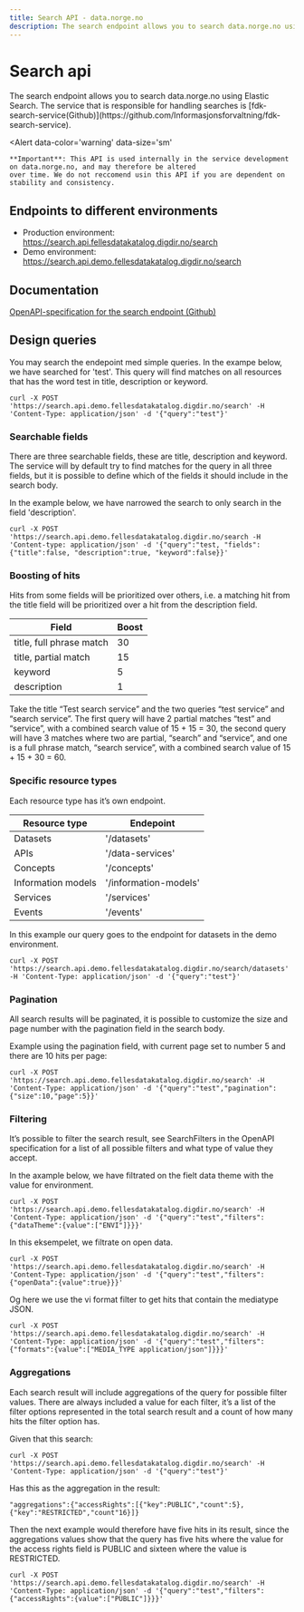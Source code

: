```yaml
---
title: Search API - data.norge.no
description: The search endpoint allows you to search data.norge.no using Elastic Search.
---
```


# Search api

<Ingress>
    The search endpoint allows you to search data.norge.no using Elastic Search. The service that is responsible for
    handling searches is [fdk-search-service(Github)](https://github.com/Informasjonsforvaltning/fdk-search-service).
</Ingress>

<Alert
    data-color='warning'
    data-size='sm'
>
    **Important**: This API is used internally in the service development on data.norge.no, and may therefore be altered
    over time. We do not reccomend usin this API if you are dependent on stability and consistency.
</Alert>

## Endpoints to different environments

- Production environment: https://search.api.fellesdatakatalog.digdir.no/search
- Demo environment: https://search.api.demo.fellesdatakatalog.digdir.no/search

## Documentation

[OpenAPI-specification for the search endpoint (Github)](https://search.api.fellesdatakatalog.digdir.no/swagger-ui/index.html)

## Design queries

You may search the endepoint med simple queries. In the exampe below, we have searched for 'test'. This query will find matches on all resources that has the word test in title, description or keyword.

```Shell
curl -X POST 'https://search.api.demo.fellesdatakatalog.digdir.no/search' -H 'Content-Type: application/json' -d '{"query":"test"}'
```

### Searchable fields

There are three searchable fields, these are title, description and keyword.
The service will by default try to find matches for the query in all three fields, but it is possible to define which of the fields it should include in the search body.

In the example below, we have narrowed the search to only search in the field 'description'.

```Shell
curl -X POST 'https://search.api.demo.fellesdatakatalog.digdir.no/search -H 'Content-type: application/json' -d '{"query":"test, "fields": {"title":false, "description":true, "keyword":false}}'
```

### Boosting of hits

Hits from some fields will be prioritized over others, i.e. a matching hit from the title field will be prioritized over a hit from the description field.

| Field                    | Boost |
| ------------------------ | ----- |
| title, full phrase match | 30    |
| title, partial match     | 15    |
| keyword                  | 5     |
| description              | 1     |

Take the title “Test search service” and the two queries “test service” and “search service”. The first query will have 2 partial matches “test” and “service”, with a combined search value of 15 + 15 = 30,
the second query will have 3 matches where two are partial, “search” and “service”, and one is a full phrase match, “search service”, with a combined search value of 15 + 15 + 30 = 60.

### Specific resource types

Each resource type has it’s own endpoint.

| Resource type      | Endepoint             |
| ------------------ | --------------------- |
| Datasets           | '/datasets'           |
| APIs               | '/data-services'      |
| Concepts           | '/concepts'           |
| Information models | '/information-models' |
| Services           | '/services'           |
| Events             | '/events'             |

In this example our query goes to the endpoint for datasets in the demo environment.

```Shell
curl -X POST 'https://search.api.demo.fellesdatakatalog.digdir.no/search/datasets' -H 'Content-Type: application/json' -d '{"query":"test"}'
```

### Pagination

All search results will be paginated, it is possible to customize the size and page number with the pagination field in the search body.

Example using the pagination field, with current page set to number 5 and there are 10 hits per page:

```Shell
curl -X POST 'https://search.api.demo.fellesdatakatalog.digdir.no/search' -H 'Content-Type: application/json' -d '{"query":"test","pagination":{"size":10,"page":5}}'
```

### Filtering

It’s possible to filter the search result, see SearchFilters in the OpenAPI specification for a list of all possible filters and what type of value they accept.

In the axample below, we have filtrated on the fielt data theme with the value for environment.

```Shell
curl -X POST 'https://search.api.demo.fellesdatakatalog.digdir.no/search' -H 'Content-Type: application/json' -d '{"query":"test","filters":{"dataTheme":{value":["ENVI"]}}}'
```

In this eksempelet, we filtrate on open data.

```Shell
curl -X POST 'https://search.api.demo.fellesdatakatalog.digdir.no/search' -H 'Content-Type: application/json' -d '{"query":"test","filters":{"openData":{value":true}}}'
```

Og here we use the vi format filter to get hits that contain the mediatype JSON.

```Shell
curl -X POST 'https://search.api.demo.fellesdatakatalog.digdir.no/search' -H 'Content-Type: application/json' -d '{"query":"test","filters":{"formats":{value":["MEDIA_TYPE application/json"]}}}'
```

### Aggregations

Each search result will include aggregations of the query for possible filter values.
There are always included a value for each filter, it’s a list of the filter options represented in the total search result and a count of how many hits the filter option has.

Given that this search:

```Shell
curl -X POST 'https://search.api.demo.fellesdatakatalog.digdir.no/search' -H 'Content-Type: application/json' -d '{"query":"test"}'
```

Has this as the aggregation in the result:

```
"aggregations":{"accessRights":[{"key":PUBLIC","count":5},{"key":"RESTRICTED","count"16}]}
```

Then the next example would therefore have five hits in its result, since the aggregations values show that the query has five hits where the value for the access rights field is PUBLIC
and sixteen where the value is RESTRICTED.

```Shell
curl -X POST 'https://search.api.demo.fellesdatakatalog.digdir.no/search' -H 'Content-Type: application/json' -d '{"query":"test","filters":{"accessRights":{value":["PUBLIC"]}}}'
```

